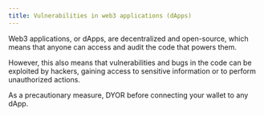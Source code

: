 ```yaml
---
title: Vulnerabilities in web3 applications (dApps)
---
```


Web3 applications, or dApps, are decentralized and open-source, which means that anyone can access and audit the code that powers them.

However, this also means that vulnerabilities and bugs in the code can be exploited by hackers, gaining access to sensitive information or to perform unauthorized actions.

As a precautionary measure, DYOR before connecting your wallet to any dApp.

